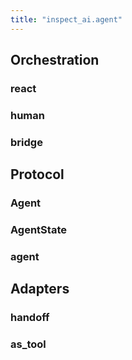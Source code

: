 ```yaml
---
title: "inspect_ai.agent"
---
```


## Orchestration

### react
### human
### bridge

## Protocol

### Agent
### AgentState
### agent

## Adapters

### handoff
### as_tool


